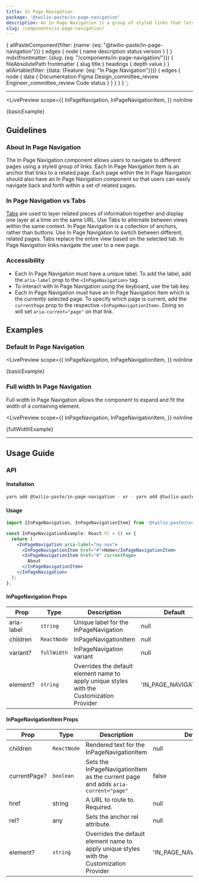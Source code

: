 ```yaml
---
title: In Page Navigation
package: '@twilio-paste/in-page-navigation'
description: An In Page Navigation is a group of styled links that lets users navigate between related pages.
slug: /components/in-page-navigation/
---
```



  {
    allPasteComponent(filter: {name: {eq: "@twilio-paste/in-page-navigation"}}) {
      edges {
        node {
          name
          description
          status
          version
        }
      }
    }
    mdx(frontmatter: {slug: {eq: "/components/in-page-navigation/"}}) {
      fileAbsolutePath
      frontmatter {
        slug
        title
      }
      headings {
        depth
        value
      }
    }
    allAirtable(filter: {data: {Feature: {eq: "In Page Navigation"}}}) {
      edges {
        node {
          data {
            Documentation
            Figma
            Design_committee_review
            Engineer_committee_review
            Code
            status
          }
        }
      }
    }
  }
`;

<NormalizedComponentHeader
  categoryRoute={SidebarCategoryRoutes.COMPONENTS}
  githubUrl="https://github.com/twilio-labs/paste/tree/main/packages/paste-core/components/in-page-navigation"
  storybookUrl="/?path=/story/components-in-page-navigation--default"
  data={props.data}
/>

---

<contentwrapper>

<PageAside data={props.data.mdx} />

<content>

<LivePreview
  scope={{
    InPageNavigation,
    InPageNavigationItem,
  }}
  noInline
>
  {basicExample}
</LivePreview>

## Guidelines

### About In Page Navigation

The In Page Navigation component allows users to navigate to different pages using a styled group of links. Each In Page Navigation Item is an anchor that links to a related page. Each page within the In Page Navigation should also have an In Page Navigation component so that users can easily navigate back and forth within a set of related pages.

### In Page Navigation vs Tabs

[Tabs](/components/tabs) are used to layer related pieces of information together and display one layer at a time on the same URL. Use Tabs to alternate between views within the same context. In Page Navigation is a collection of anchors, rather than buttons. Use In Page Navigation to switch between different, related pages. Tabs replace the entire view based on the selected tab. In Page Navigation links navigate the user to a new page.

### Accessibility

- Each In Page Navigation must have a unique label. To add the label, add the `aria-label` prop to the `<InPageNavigation>` tag.
- To interact with In Page Navigation using the keyboard, use the tab key.
- Each In Page Navigation must have an In Page Navigation Item which is the currently selected page. To specify which page is current, add the `currentPage` prop to the respective `<InPageNavigationItem>`. Doing so will set `aria-current="page"` on that link.

## Examples

### Default In Page Navigation

<LivePreview
  scope={{
    InPageNavigation,
    InPageNavigationItem,
  }}
  noInline
>
  {basicExample}
</LivePreview>

### Full width In Page Navigation

Full width In Page Navigation allows the component to expand and fit the width of a containing element.

<LivePreview
  scope={{
    InPageNavigation,
    InPageNavigationItem,
  }}
  noInline
>
  {fullWidthExample}
</LivePreview>

---

## Usage Guide

### API

#### Installation

```bash
yarn add @twilio-paste/in-page-navigation - or - yarn add @twilio-paste/core
```

#### Usage

```jsx
import {InPageNavigation, InPageNavigationItem} from '@twilio-paste/core/in-page-navigation';

const InPageNavigationExample: React.FC = () => {
  return (
    <InPageNavigation aria-label="my-nav">
      <InPageNavigationItem href="#">Home</InPageNavigationItem>
      <InPageNavigationItem href="#" currentPage>
        About
      </InPageNavigationItem>
    </InPageNavigation>
  );
};
```

#### InPageNavigation Props

| Prop       | Type        | Description                                                                               | Default              |
| ---------- | ----------- | ----------------------------------------------------------------------------------------- | -------------------- |
| aria-label | `string`    | Unique label for the InPageNavigation                                                     | null                 |
| children   | `ReactNode` | InPageNavigationItem                                                                      | null                 |
| variant?   | `fullWidth` | InPageNavigation variant                                                                  | null                 |
| element?   | `string`    | Overrides the default element name to apply unique styles with the Customization Provider | 'IN_PAGE_NAVIGATION' |

#### InPageNavigationItem Props

| Prop         | Type        | Description                                                                               | Default                   |
| ------------ | ----------- | ----------------------------------------------------------------------------------------- | ------------------------- |
| children     | `ReactNode` | Rendered text for the InPageNavigationItem                                                | null                      |
| currentPage? | `boolean`   | Sets the InPageNavigationItem as the current page and adds `aria-current="page"`          | false                     |
| href         | string      | A URL to route to. Required.                                                              | null                      |
| rel?         | any         | Sets the anchor rel attribute.                                                            | null                      |
| element?     | `string`    | Overrides the default element name to apply unique styles with the Customization Provider | 'IN_PAGE_NAVIGATION_ITEM' |

<ChangelogRevealer>
  <Changelog />
</ChangelogRevealer>

</content>

</contentwrapper>
